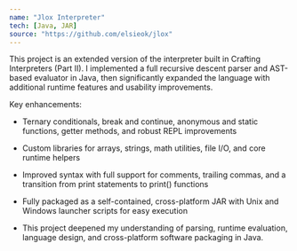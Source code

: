 ```yaml
---
name: "Jlox Interpreter"
tech: [Java, JAR]
source: "https://github.com/elsieok/jlox"
---
```


This project is an extended version of the interpreter built in Crafting Interpreters (Part II). I implemented a full recursive descent parser and AST-based evaluator in Java, then significantly expanded the language with additional runtime features and usability improvements.

Key enhancements:

 * Ternary conditionals, break and continue, anonymous and static functions, getter methods, and robust REPL improvements

* Custom libraries for arrays, strings, math utilities, file I/O, and core runtime helpers

* Improved syntax with full support for comments, trailing commas, and a transition from print statements to print() functions

* Fully packaged as a self-contained, cross-platform JAR with Unix and Windows launcher scripts for easy execution

* This project deepened my understanding of parsing, runtime evaluation, language design, and cross-platform software packaging in Java.